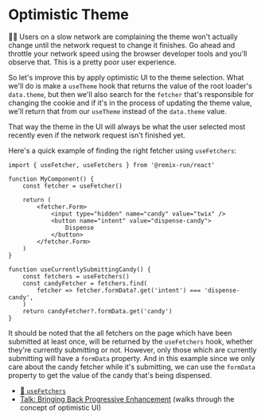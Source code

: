 # Optimistic Theme

<EpicVideo url="https://www.epicweb.dev/workshops/authentication-strategies-and-implementation/cookies/implementing-optimistic-ui-for-theme-switching" />

👨‍💼 Users on a slow network are complaining the theme won't actually change until
the network request to change it finishes. Go ahead and throttle your network
speed using the browser developer tools and you'll observe that. This is a
pretty poor user experience.

So let's improve this by apply optimistic UI to the theme selection. What we'll
do is make a `useTheme` hook that returns the value of the root loader's
`data.theme`, but then we'll also search for the `fetcher` that's responsible
for changing the cookie and if it's in the process of updating the theme value,
we'll return that from our `useTheme` instead of the `data.theme` value.

That way the theme in the UI will always be what the user selected most recently
even if the network request isn't finished yet.

Here's a quick example of finding the right fetcher using `useFetchers`:

```tsx
import { useFetcher, useFetchers } from '@remix-run/react'

function MyComponent() {
	const fetcher = useFetcher()

	return (
		<fetcher.Form>
			<input type="hidden" name="candy" value="twix" />
			<button name="intent" value="dispense-candy">
				Dispense
			</button>
		</fetcher.Form>
	)
}

function useCurrentlySubmittingCandy() {
	const fetchers = useFetchers()
	const candyFetcher = fetchers.find(
		fetcher => fetcher.formData?.get('intent') === 'dispense-candy',
	)
	return candyFetcher?.formData.get('candy')
}
```

It should be noted that the all fetchers on the page which have been submitted
at least once, will be returned by the `useFetchers` hook, whether they're
currently submitting or not. However, only those which are currently submitting
will have a `formData` property. And in this example since we only care about
the candy fetcher while it's submitting, we can use the `formData` property to
get the value of the candy that's being dispensed.

- [📜 `useFetchers`](https://remix.run/docs/en/main/hooks/use-fetchers)
- [Talk: Bringing Back Progressive Enhancement](https://www.youtube.com/watch?v=EzLGleT1yrY&list=PLV5CVI1eNcJgNqzNwcs4UKrlJdhfDjshf) (walks through the concept of optimistic UI)
